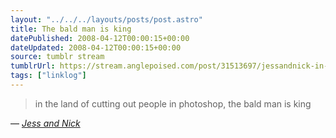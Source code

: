 ```yaml
---
layout: "../../../layouts/posts/post.astro"
title: The bald man is king
datePublished: 2008-04-12T00:00:15+00:00
dateUpdated: 2008-04-12T00:00:15+00:00
source: tumblr stream
tumblrUrl: https://stream.anglepoised.com/post/31513697/jessandnick-in-the-land-of-cutting-out-people-in
tags: ["linklog"]
---
```


> in the land of cutting out people in photoshop, the bald man is king

— <cite>[Jess and Nick](http://tumblr.nickandjess.co.uk/post/31481445)</cite>
